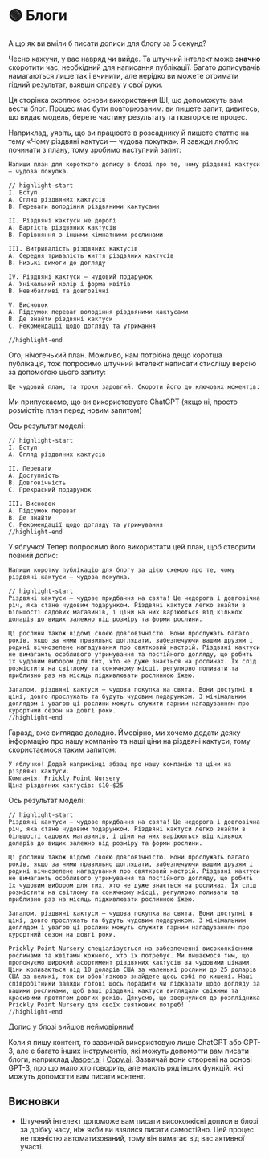 
# 🟢 Блоги

А що як ви вміли б писати дописи для блогу за 5 секунд?

Чесно кажучи, у вас навряд чи вийде. Та штучний інтелект може **значно** скоротити час, необхідний для написання публікації. Багато дописувачів намагаються лише так і вчинити, але нерідко ви можете отримати гідний результат, взявши справу у свої руки.

Ця сторінка охоплює основи використання ШІ, що допоможуть вам вести блог. Процес має бути повторюваним: ви пишете запит, дивитесь, що видає модель, берете частину результату та повторюєте процес.

Наприклад, уявіть, що ви працюєте в розсаднику й пишете статтю на тему «Чому різдвяні кактуси — чудова покупка». Я завжди люблю починати з плану, тому зробимо наступний запит:

```text
Напиши план для короткого допису в блозі про те, чому різдвяні кактуси — чудова покупка.

// highlight-start
I. Вступ
A. Огляд різдвяних кактусів
B. Переваги володіння різдвяними кактусами

II. Різдвяні кактуси не дорогі
A. Вартість різдвяних кактусів
B. Порівняння з іншими кімнатними рослинами

III. Витривалість різдвяних кактусів
A. Середня тривалість життя різдвяних кактусів
B. Низькі вимоги до догляду

IV. Різдвяні кактуси — чудовий подарунок
A. Унікальний колір і форма квітів
B. Невибагливі та довговічні

V. Висновок
A. Підсумок переваг володіння різдвяними кактусами
B. Де знайти різдвяні кактуси
C. Рекомендації щодо догляду та утримання

//highlight-end
```

Ого, нічогенький план. Можливо, нам потрібна дещо коротша публікація, тож попросимо штучний інтелект написати стислішу версію за допомогою цього запиту:

```text
Це чудовий план, та трохи задовгий. Скороти його до ключових моментів:
```

<Note>
  Ми припускаємо, що ви використовуєте ChatGPT (якщо ні, просто розмістіть план
  перед новим запитом)
</Note>

Ось результат моделі:

```text
// highlight-start
I. Вступ
A. Огляд різдвяних кактусів

II. Переваги
A. Доступність
B. Довговічність
C. Прекрасний подарунок

III. Висновок
A. Підсумок переваг
B. Де знайти
C. Рекомендації щодо догляду та утримування
//highlight-end
```

У яблучко! Тепер попросимо його використати цей план, щоб створити повний допис:

```text
Напиши коротку публікацію для блогу за цією схемою про те, чому різдвяні кактуси — чудова покупка.

// highlight-start
Різдвяні кактуси — чудове придбання на свята! Це недорога і довговічна річ, яка стане чудовим подарунком. Різдвяні кактуси легко знайти в більшості садових магазинів, і ціни на них варіюються від кількох доларів до вищих залежно від розміру та форми рослини.

Ці рослини також відомі своєю довговічністю. Вони прослужать багато років, якщо за ними правильно доглядати, забезпечуючи вашим друзям і родині вічнозелене нагадування про святковий настрій. Різдвяні кактуси не вимагають особливого утримування та постійного догляду, що робить їх чудовим вибором для тих, хто не дуже знається на рослинах. Їх слід розмістити на світлому та сонячному місці, регулярно поливати та приблизно раз на місяць підживлювати рослинною їжею.

Загалом, різдвяні кактуси — чудова покупка на свята. Вони доступні в ціні, довго прослужать та будуть чудовим подарунком. З мінімальним доглядом і увагою ці рослини можуть служити гарним нагадуванням про курортний сезон на довгі роки.
//highlight-end
```

Гаразд, вже виглядає доладно. Ймовірно, ми хочемо додати деяку інформацію про нашу компанію та наші ціни на різдвяні кактуси, тому скористаємося таким запитом:

```text
У яблучко! Додай наприкінці абзац про нашу компанію та ціни на різдвяні кактуси.
Компанія: Prickly Point Nursery
Ціна різдвяних кактусів: $10-$25
```

Ось результат моделі:

```text
// highlight-start
Різдвяні кактуси — чудове придбання на свята! Це недорога і довговічна річ, яка стане чудовим подарунком. Різдвяні кактуси легко знайти в більшості садових магазинів, і ціни на них варіюються від кількох доларів до вищих залежно від розміру та форми рослини.

Ці рослини також відомі своєю довговічністю. Вони прослужать багато років, якщо за ними правильно доглядати, забезпечуючи вашим друзям і родині вічнозелене нагадування про святковий настрій. Різдвяні кактуси не вимагають особливого утримування та постійного догляду, що робить їх чудовим вибором для тих, хто не дуже знається на рослинах. Їх слід розмістити на світлому та сонячному місці, регулярно поливати та приблизно раз на місяць підживлювати рослинною їжею.

Загалом, різдвяні кактуси — чудова покупка на свята. Вони доступні в ціні, довго прослужать та будуть чудовим подарунком. З мінімальним доглядом і увагою ці рослини можуть служити гарним нагадуванням про курортний сезон на довгі роки.

Prickly Point Nursery спеціалізується на забезпеченні високоякісними рослинами та квітами кожного, хто їх потребує. Ми пишаємося тим, що пропонуємо широкий асортимент різдвяних кактусів за чудовими цінами. Ціни коливаються від 10 доларів США за маленькі рослини до 25 доларів США за великі, тож ви обов’язково знайдете щось собі по кишені. Наші співробітники завжди готові щось порадити чи підказати щодо догляду за вашими рослинами, щоб ваші різдвяні кактуси виглядали свіжими та красивими протягом довгих років. Дякуємо, що звернулися до розплідника Prickly Point Nursery для своїх святкових потреб!
//highlight-end
```

Допис у блозі вийшов неймовірним!

Коли я пишу контент, то зазвичай використовую лише ChatGPT або GPT-3, але є багато інших інструментів, які можуть допомогти вам писати блоги, наприклад [Jasper.ai](https://www.jasper.ai/) і [Copy.ai](https://www.copy.ai/). Зазвичай вони створені на основі GPT-3, про що мало хто говорить, але мають ряд інших функцій, які можуть допомогти вам писати контент.

## Висновки

- Штучний інтелект допоможе вам писати високоякісні дописи в блозі за дрібку часу, ніж якби ви взялися писати самостійно. Цей процес не повністю автоматизований, тому він вимагає від вас активної участі.
